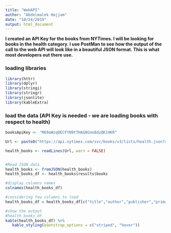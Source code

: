 ---
title: "WebAPI"
author: "Abdelmalek Hajjam"
date: "10/24/2019"
output: html_document
---

**I created an API Key for the books from NYTimes. I will be looking for books in the health  category. I use PostMan to see how the output of the call to the web API will look like in a beautiful JSON format. This is what most developers out there use.**

### loading libraries

```{r message=FALSE, warning=FALSE}
library(httr)
library(dplyr)
library(stringi)
library(stringr)
library(jsonlite)
library(kableExtra)
```


### load the data (API Key is needed - we are loading books with respect to health) 

```{r message=FALSE, warning=FALSE}

booksApiKey <- "M69aWzqQECFYN9tTHAG0Gne8dzQK19KR"

Url <- paste0("https://api.nytimes.com/svc/books/v3/lists/health.json?api-key=", booksApiKey) 

health_books <- readLines(Url, warn = FALSE)


#Read JSON data
health_books <- fromJSON(health_books)  
health_books_df <- health_books$results$books

#display columns names
colnames(health_books_df)

#considering few columns to load
health_books_df = health_books_df[c("title","author","publisher","primary_isbn10")] 

#show the output
#health_books_df
kable(health_books_df) %>%
   kable_styling(bootstrap_options = c("striped", "hover"))
```



